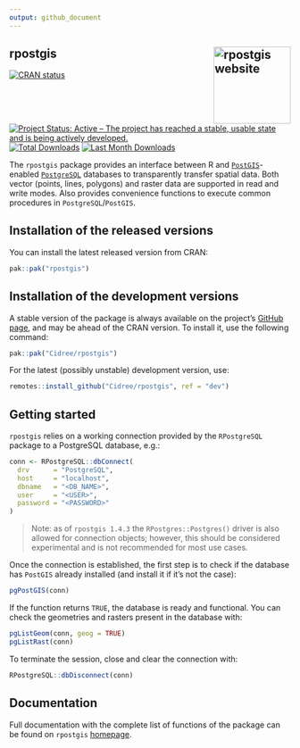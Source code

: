 ```yaml
---
output: github_document
---
```


<!-- README.md is generated from README.Rmd. Please edit that file -->

## rpostgis <a href="https://CRAN.R-project.org/package=rpostgis"><img src="man/figures/logo.png" align="right" height="138" alt="rpostgis website" /></a>

<!-- badges: start -->
[![CRAN status](https://www.r-pkg.org/badges/version/rpostgis)](https://CRAN.R-project.org/package=rpostgis)
[![Project Status: Active – The project has reached a stable, usable state and is being actively developed.](https://www.repostatus.org/badges/latest/active.svg)](https://www.repostatus.org/#active)
[![Total Downloads](https://cranlogs.r-pkg.org/badges/grand-total/rpostgis?color=blue)](https://CRAN.R-project.org/package=rpostgis)
[![Last Month Downloads](https://cranlogs.r-pkg.org/badges/last-month/rpostgis?color=green)](https://CRAN.R-project.org/package=rpostgis)
<!-- badges: end -->


The `rpostgis` package provides an interface between R and
[`PostGIS`](https://postgis.net/)-enabled
[`PostgreSQL`](https://www.postgresql.org/) databases to transparently
transfer spatial data. Both vector (points, lines, polygons) and raster
data are supported in read and write modes. Also provides convenience
functions to execute common procedures in `PostgreSQL`/`PostGIS`.

## Installation of the released versions

You can install the latest released version from CRAN:

``` r
pak::pak("rpostgis")
```

## Installation of the development versions

A stable version of the package is always available on the project’s
[GitHub page](https://github.com/Cidree/rpostgis), and may be ahead of
the CRAN version. To install it, use the following command:

``` r
pak::pak("Cidree/rpostgis")
```

For the latest (possibly unstable) development version, use:

``` r
remotes::install_github("Cidree/rpostgis", ref = "dev")
```

## Getting started

`rpostgis` relies on a working connection provided by the `RPostgreSQL`
package to a PostgreSQL database, e.g.:

``` r
conn <- RPostgreSQL::dbConnect(
  drv      = "PostgreSQL", 
  host     = "localhost",
  dbname   = "<DB_NAME>", 
  user     = "<USER>", 
  password = "<PASSWORD>"
)
```

> Note: as of `rpostgis 1.4.3` the `RPostgres::Postgres()` driver is
> also allowed for connection objects; however, this should be
> considered experimental and is not recommended for most use cases.

Once the connection is established, the first step is to check if the
database has `PostGIS` already installed (and install it if it’s not the
case):

``` r
pgPostGIS(conn)
```

If the function returns `TRUE`, the database is ready and functional.
You can check the geometries and rasters present in the database with:

``` r
pgListGeom(conn, geog = TRUE)
pgListRast(conn)
```

To terminate the session, close and clear the connection with:

``` r
RPostgreSQL::dbDisconnect(conn)
```

## Documentation

Full documentation with the complete list of functions of the package
can be found on `rpostgis`
[homepage](http://cidree.github.io/rpostgis/).
